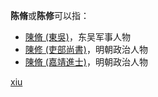 '''陈脩'''或'''陈修'''可以指：
* [[陳脩_(東吳)|陳脩 (東吳)]]，东吴军事人物
* [[陳修_(吏部尚書)|陳修 (吏部尚書)]]，明朝政治人物
* [[陳脩_(嘉靖進士)|陳脩 (嘉靖進士)]]，明朝政治人物

{{disambig}}
[[Category:二字陈姓人名消歧义|xiu]]